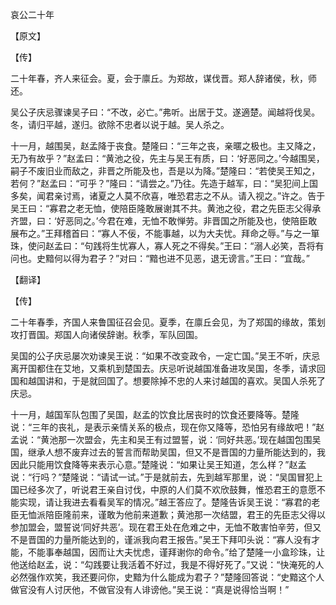 

哀公二十年

【原文】

【传】

二十年春，齐人来征会。夏，会于廪丘。为郑故，谋伐晋。郑人辞诸侯，秋，师还。

吴公子庆忌骤谏吴子曰：“不改，必亡。”弗听。出居于艾。遂適楚。闻越将伐吴。冬，请归平越，遂归。欲除不忠者以说于越。吴人杀之。

十一月，越围吴，赵孟降于丧食。楚隆曰：“三年之丧，亲暱之极也。主又降之，无乃有故乎？”赵孟曰：“黄池之役，先主与吴王有质，曰：‘好恶同之。’今越围吴，嗣子不废旧业而敌之，非晋之所能及也，吾是以为降。”楚隆曰：“若使吴王知之，若何？”赵孟曰：“可乎？”隆曰：“请尝之。”乃往。先造于越军，曰：“吴犯间上国多矣，闻君亲讨焉，诸夏之人莫不欣喜，唯恐君志之不从。请入视之。”许之。告于吴王曰：“寡君之老无恤，使陪臣隆敢展谢其不共。黄池之役，君之先臣志父得承齐盟，曰：‘好恶同之。’今君在难，无恤不敢惮劳。非晋国之所能及也，使陪臣敢展布之。”王拜稽首曰：“寡人不佞，不能事越，以为大夫忧。拜命之辱。”与之一箪珠，使问赵孟曰：“句践将生忧寡人，寡人死之不得矣。”王曰：“溺人必笑，吾将有问也。史黯何以得为君子？”对曰：“黯也进不见恶，退无谤言。”王曰：“宜哉。”

【翻译】

【传】

二十年春季，齐国人来鲁国征召会见。夏季，在廪丘会见，为了郑国的缘故，策划攻打晋国。郑国人向诸侯辞谢。秋季，军队回国。

吴国的公子庆忌屡次劝谏吴王说：“如果不改变政令，一定亡国。”吴王不听，庆忌离开国都住在艾地，又乘机到楚国去。庆忌听说越国准备进攻吴国，冬季，请求回国和越国讲和，于是就回国了。想要除掉不忠的人来讨越国的喜欢。吴国人杀死了庆忌。

十一月，越国军队包围了吴国，赵孟的饮食比居丧时的饮食还要降等。楚隆说：“三年的丧礼，是表示亲情关系的极点，现在你又降等，恐怕另有缘故吧！”赵孟说：“黄池那一次盟会，先主和吴王有过盟誓，说：‘同好共恶。’现在越国包围吴国，继承人想不废弃过去的誓言而帮助吴国，但又不是晋国的力量所能达到的，我因此只能用饮食降等来表示心意。”楚隆说：“如果让吴王知道，怎么样？”赵孟说：“行吗？”楚隆说：“请试一试。”于是就前去，先到越军那里，说：“吴国冒犯上国已经多次了，听说君王亲自讨伐，中原的人们莫不欢欣鼓舞，惟恐君王的意愿不能实现，请让我进去看看吴军的情况。”越王答应了。楚隆告诉吴王说：“寡君的老臣无恤派陪臣隆前来，谨敢为他前来道歉；黄池那一次结盟，君王的先臣志父得以参加盟会，盟誓说‘同好共恶’。现在君王处在危难之中，无恤不敢害怕辛劳，但又不是晋国的力量所能达到的，谨派我向君王报告。”吴王下拜叩头说：“寡人没有才能，不能事奉越国，因而让大夫忧虑，谨拜谢你的命令。”给了楚隆一小盒珍珠，让他送给赵孟，说：“勾践要让我活着不好过，我是不得好死了。”又说：“快淹死的人必然强作欢笑，我还要问你，史黯为什么能成为君子？”楚隆回答说：“史黯这个人做官没有人讨厌他，不做官没有人诽谤他。”吴王说：“真是说得恰当啊！”


